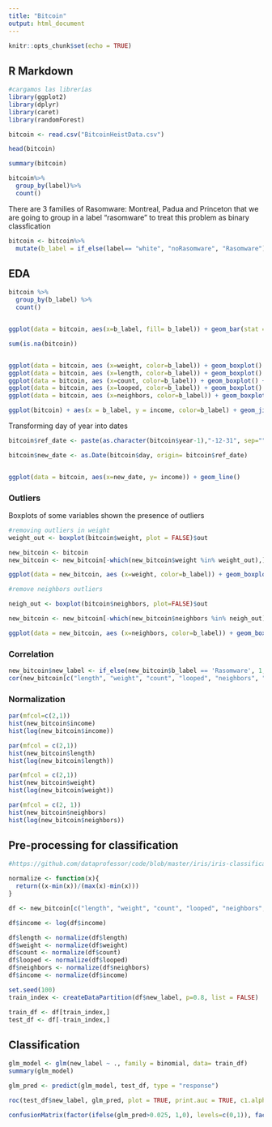```yaml
---
title: "Bitcoin"
output: html_document
---
```


```r
knitr::opts_chunk$set(echo = TRUE)
```

## R Markdown

```r
#cargamos las librerías
library(ggplot2)
library(dplyr)
library(caret)
library(randomForest)
```


```r

bitcoin <- read.csv("BitcoinHeistData.csv")

head(bitcoin)

summary(bitcoin)
```
```r
bitcoin%>%
  group_by(label)%>%
  count()
```

There are 3 families of Rasomware: Montreal, Padua and Princeton that we are going to group in a label "rasomware" to treat this problem as binary classfication


```r
bitcoin <- bitcoin%>%
  mutate(b_label = if_else(label== "white", "noRasomware", "Rasomware"))

```

## EDA

```r

bitcoin %>%
  group_by(b_label) %>%
  count()


ggplot(data = bitcoin, aes(x=b_label, fill= b_label)) + geom_bar(stat = 'count') 
```

```r
sum(is.na(bitcoin))


ggplot(data = bitcoin, aes (x=weight, color=b_label)) + geom_boxplot() + facet_wrap(~b_label)
ggplot(data = bitcoin, aes (x=length, color=b_label)) + geom_boxplot() + facet_wrap(~b_label)
ggplot(data = bitcoin, aes (x=count, color=b_label)) + geom_boxplot() + facet_wrap(~b_label)
ggplot(data = bitcoin, aes (x=looped, color=b_label)) + geom_boxplot() + facet_wrap(~b_label)
ggplot(data = bitcoin, aes (x=neighbors, color=b_label)) + geom_boxplot() + facet_wrap(~b_label)
```

```r
ggplot(bitcoin) + aes(x = b_label, y = income, color=b_label) + geom_jitter()

```


Transforming day of year into dates

```r


bitcoin$ref_date <- paste(as.character(bitcoin$year-1),"-12-31", sep="")

bitcoin$new_date <- as.Date(bitcoin$day, origin= bitcoin$ref_date)


ggplot(data = bitcoin, aes(x=new_date, y= income)) + geom_line() 

```

### Outliers

Boxplots of some variables shown the presence of outliers

```r
#removing outliers in weight
weight_out <- boxplot(bitcoin$weight, plot = FALSE)$out

new_bitcoin <- bitcoin
new_bitcoin <- new_bitcoin[-which(new_bitcoin$weight %in% weight_out),]

ggplot(data = new_bitcoin, aes (x=weight, color=b_label)) + geom_boxplot() + facet_wrap(~b_label)
``` 


```r

#remove neighbors outliers

neigh_out <- boxplot(bitcoin$neighbors, plot=FALSE)$out

new_bitcoin <- new_bitcoin[-which(new_bitcoin$neighbors %in% neigh_out),]

ggplot(data = new_bitcoin, aes (x=neighbors, color=b_label)) + geom_boxplot() + facet_wrap(~b_label)
```

### Correlation

```r
new_bitcoin$new_label <- if_else(new_bitcoin$b_label == 'Rasomware', 1, 0)
cor(new_bitcoin[c("length", "weight", "count", "looped", "neighbors", "income")])

```
### Normalization

```r
par(mfcol=c(2,1))
hist(new_bitcoin$income)
hist(log(new_bitcoin$income))

```

```r

par(mfcol = c(2,1))
hist(new_bitcoin$length)
hist(log(new_bitcoin$length))
```
```r

par(mfcol = c(2,1))
hist(new_bitcoin$weight)
hist(log(new_bitcoin$weight))
```
```r

par(mfcol = c(2, 1))
hist(new_bitcoin$neighbors)
hist(log(new_bitcoin$neighbors))

```

## Pre-processing for classification


```r
#https://github.com/dataprofessor/code/blob/master/iris/iris-classification.R

normalize <- function(x){
  return((x-min(x))/(max(x)-min(x)))
}

df <- new_bitcoin[c("length", "weight", "count", "looped", "neighbors", "income", "new_label")]

df$income <- log(df$income)

df$length <- normalize(df$length)
df$weight <- normalize(df$weight)
df$count <- normalize(df$count)
df$looped <- normalize(df$looped)
df$neighbors <- normalize(df$neighbors)
df$income <- normalize(df$income)

set.seed(100)
train_index <- createDataPartition(df$new_label, p=0.8, list = FALSE)

train_df <- df[train_index,]
test_df <- df[-train_index,]


```

## Classification

```r


glm_model <- glm(new_label ~ ., family = binomial, data= train_df)
summary(glm_model)

glm_pred <- predict(glm_model, test_df, type = "response")

roc(test_df$new_label, glm_pred, plot = TRUE, print.auc = TRUE, c1.alpha=TRUE)

confusionMatrix(factor(ifelse(glm_pred>0.025, 1,0), levels=c(0,1)), factor(test_df$new_label))


```